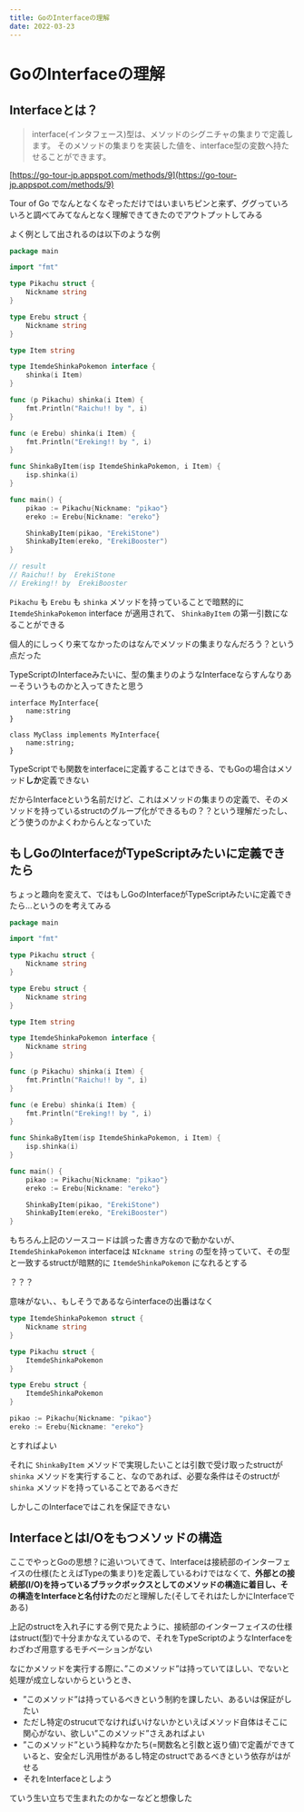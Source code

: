 ```yaml
---
title: GoのInterfaceの理解 
date: 2022-03-23
---
```


# GoのInterfaceの理解

## Interfaceとは？

> interface(インタフェース)型は、メソッドのシグニチャの集まりで定義します。
そのメソッドの集まりを実装した値を、interface型の変数へ持たせることができます。


[https://go-tour-jp.appspot.com/methods/9](https://go-tour-jp.appspot.com/methods/9)

Tour of Go でなんとなくなぞっただけではいまいちピンと来ず、ググっていろいろと調べてみてなんとなく理解できてきたのでアウトプットしてみる

よく例として出されるのは以下のような例

```go
package main

import "fmt"

type Pikachu struct {
	Nickname string
}

type Erebu struct {
	Nickname string
}

type Item string

type ItemdeShinkaPokemon interface {
	shinka(i Item)
}

func (p Pikachu) shinka(i Item) {
	fmt.Println("Raichu!! by ", i)
}

func (e Erebu) shinka(i Item) {
	fmt.Println("Ereking!! by ", i)
}

func ShinkaByItem(isp ItemdeShinkaPokemon, i Item) {
	isp.shinka(i)
}

func main() {
	pikao := Pikachu{Nickname: "pikao"}
	ereko := Erebu{Nickname: "ereko"}

	ShinkaByItem(pikao, "ErekiStone")
	ShinkaByItem(ereko, "ErekiBooster")
}

// result
// Raichu!! by  ErekiStone
// Ereking!! by  ErekiBooster
```

`Pikachu` も `Erebu` も `shinka` メソッドを持っていることで暗黙的に `ItemdeShinkaPokemon` interface が適用されて、 `ShinkaByItem` の第一引数になることができる

個人的にしっくり来てなかったのはなんでメソッドの集まりなんだろう？という点だった

TypeScriptのInterfaceみたいに、型の集まりのようなInterfaceならすんなりあーそういうものかと入ってきたと思う

```tsx
interface MyInterface{
    name:string
}

class MyClass implements MyInterface{
    name:string;
}
```

TypeScriptでも関数をinterfaceに定義することはできる、でもGoの場合はメソッド**しか**定義できない

だからInterfaceという名前だけど、これはメソッドの集まりの定義で、そのメソッドを持っているstructのグループ化ができるもの？？という理解だったし、どう使うのかよくわからんとなっていた

## もしGoのInterfaceがTypeScriptみたいに定義できたら

ちょっと趣向を変えて、ではもしGoのInterfaceがTypeScriptみたいに定義できたら...というのを考えてみる

```go
package main

import "fmt"

type Pikachu struct {
	Nickname string
}

type Erebu struct {
	Nickname string
}

type Item string

type ItemdeShinkaPokemon interface {
	Nickname string
}

func (p Pikachu) shinka(i Item) {
	fmt.Println("Raichu!! by ", i)
}

func (e Erebu) shinka(i Item) {
	fmt.Println("Ereking!! by ", i)
}

func ShinkaByItem(isp ItemdeShinkaPokemon, i Item) {
	isp.shinka(i)
}

func main() {
	pikao := Pikachu{Nickname: "pikao"}
	ereko := Erebu{Nickname: "ereko"}

	ShinkaByItem(pikao, "ErekiStone")
	ShinkaByItem(ereko, "ErekiBooster")
}

```

もちろん上記のソースコードは誤った書き方なので動かないが、 `ItemdeShinkaPokemon` interfaceは `NIckname string` の型を持っていて、その型と一致するstructが暗黙的に `ItemdeShinkaPokemon` になれるとする

？？？

意味がない、、もしそうであるならinterfaceの出番はなく

```go
type ItemdeShinkaPokemon struct {
	Nickname string
}

type Pikachu struct {
	ItemdeShinkaPokemon
}

type Erebu struct {
	ItemdeShinkaPokemon
}

pikao := Pikachu{Nickname: "pikao"}
ereko := Erebu{Nickname: "ereko"}
```

とすればよい

それに `ShinkaByItem` メソッドで実現したいことは引数で受け取ったstructが `shinka` メソッドを実行すること、なのであれば、必要な条件はそのstructが `shinka` メソッドを持っていることであるべきだ

しかしこのInterfaceではこれを保証できない

## InterfaceとはI/Oをもつメソッドの構造
ここでやっとGoの思想？に追いついてきて、Interfaceは接続部のインターフェイスの仕様(たとえばTypeの集まり)を定義しているわけではなくて、**外部との接続部(I/O)を持っているブラックボックスとしてのメソッドの構造に着目し、その構造をInterfaceと名付けた**のだと理解した(そしてそれはたしかにInterfaceである)

上記のstructを入れ子にする例で見たように、接続部のインターフェイスの仕様はstruct(型)で十分まかなえているので、それをTypeScriptのようなInterfaceをわざわざ用意するモチベーションがない

なにかメソッドを実行する際に、”このメソッド”は持っていてほしい、でないと処理が成立しないからというとき、

- ”このメソッド”は持っているべきという制約を課したい、あるいは保証がしたい
- ただし特定のstrucutでなければいけないかといえばメソッド自体はそこに関心がない、欲しい”このメソッド”さえあればよい
- ”このメソッド”という純粋なかたち(=関数名と引数と返り値)で定義ができていると、安全だし汎用性があるし特定のstructであるべきという依存がはがせる
- それをInterfaceとしよう

ていう生い立ちで生まれたのかなーなどと想像した